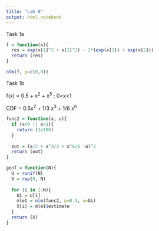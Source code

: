 ```yaml
---
title: "Lab 8"
output: html_notebook
---
```


Task 1a

```r

f = function(x){
  res = exp(x[1]^2 + x[2]^2) - 2*(exp(x[1]) + exp(x[2]))
  return (res)
}
```

```r

nlm(f, p=c(0,0))
```

Task 1b

f(x) = 0.5 + x^2^ + x^5^ ; 0\<x\<1

CDF = 0.5x^2^ + 1/3 x^3^ + 1/6 x^6^

```r

func2 = function(x, u){
  if (x<0 || x>1){
    return (1e100)
  }
  
  out = (x/2 + x^3/3 + x^6/6 -u)^2
  return (out)
}
```

```r

genf = function(N){
  U = runif(N)
  X = rep(0, N)
  
  for (i in 1:N){
    Ui = U[i]
    mle1 = nlm(func2, p=0.5, u=Ui)
    X[i] = mle1$estimate
  }
  return (X)
}
```
